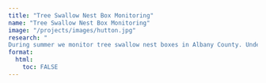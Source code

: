 ```yaml
---
title: "Tree Swallow Nest Box Monitoring"
name: "Tree Swallow Nest Box Monitoring"
image: "/projects/images/hutton.jpg"
research: "
During summer we monitor tree swallow nest boxes in Albany County. Undergraduate students have the opportunity to observe and record data from nest building to chick fledging while thinking critically about the scientific process."
format:
  html:
    toc: FALSE
---
```

